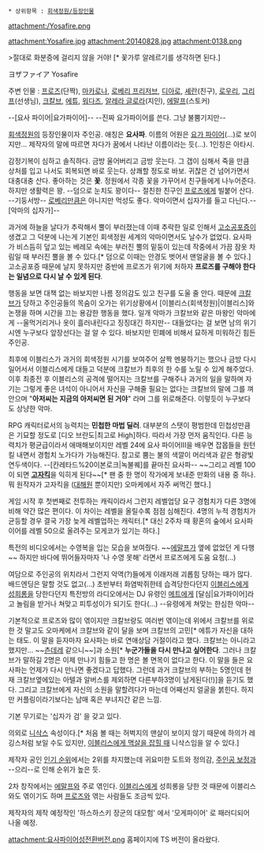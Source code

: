  * 상위항목 : [[회색정원/등장인물]]

attachment:/Yosafire.png

attachment:Yosafire.jpg
attachment:20140828.jpg
attachment:0138.png 

>절대로 화분증에 걸리지 않을 거야! [* 꽃가루 알레르기를 생각하면 된다.]

ヨザファイア
Yosafire

주변 인물 : [[프로즈]](단짝), [[마카로나]], [[로베리 프리저브]], [[디아로]], [[셰란]](친구), [[로우리]], [[그리프]](선생님), [[크칼브]], [[에튜]], [[워다즈]], [[알레라 글로라]](지인), [[에말프]](스토커)

--[요사 파이어|요가파이어]-- --진짜 요가파이어를 쓴다. 그냥 불뿜기지만--

[[회색정원]]의 등장인물이자 주인공. 애칭은 '''요사파'''. 이름의 어원은 [[요가 파이어]](...)로 보이지만... 제작자의 말에 따르면 자다가 꿈에서 나타난 이름이라는 듯(...). 1인칭은 아타시.

감정기복이 심하고 솔직하다. 금방 울어버리고 금방 웃는다. 그 갭이 심해서 죽을 만큼 상처를 입고 나서도 회복되면 바로 웃는다. 상쾌할 정도로 바보. 귀찮은 건 넘어가면서 대충대충 산다. 좋아하는 것은 '''꽃'''. 정원에서 각종 꽃을 가꾸어서 친구들에게 나누어준다. 하지만 생활력은 꽝. --덤으로 눈치도 꽝이다-- 절친한 친구인 [[프로즈]]에게 빌붙어 산다. --기둥서방-- [[로베리 프리저브|로베리]]만큼은 아니지만 먹성도 좋다. 악마이면서 십자가를 들고 다닌다.--[악마의 십자가]--

과거에 하늘을 날다가 추락해서 뿔이 부러졌는데 이때 추락한 일로 인해서 [[고소공포증]]이 생겼고 그 덕분에 나는게 기본인 회색정원 세계의 악마이면서도 날수가 없었다. 요사파가 비스듬히 덮고 있는 베레모 속에는 부러진 뿔의 밑둥이 있는데 작중에서 가끔 잠옷 차림일 때 부러진 뿔을 볼 수 있다.[* 덤으로 이때는 안경도 벗어서 맨얼굴을 볼 수 있다.] 고소공포증 때문에 날지 못하지만 중반에 프로즈가 위기에 처하자 '''프로즈를 구해야 한다는 일념으로 다시 날 수 있게 된다'''.

행동을 보면 대책 없는 바보지만 나름 정의감도 있고 친구를 도울 줄 안다. 때문에 [[크칼브]]가 당하고 주인공들의 목숨이 오가는 위기상황에서 [이블리스(회색정원)|이블리스]와 논쟁을 하며 시간을 끄는 용감한 행동을 했다. 일개 악마가 크칼브와 같은 마왕인 악마에게 --울먹거리거나 옷이 흘러내린다고 징징대긴 하지만-- 대들었다는 걸 보면 남의 위기시엔 누구보다 앞장선다는 걸 알 수 있다. 바보지만 민폐에 비해서 묘하게 미워하긴 힘든 주인공.

최후에 이블리스가 과거의 회색정원 시기를 보여주어 살짝 멘붕하기는 했으나 금방 다시 일어서서 이블리스에게 대들고 덕분에 크칼브가 최후의 한 수를 노릴 수 있게 해주었다. 이후 최종전 후 이블리스의 공격에 떨어지는 크칼브를 구해주나 과거의 일을 말하며 자기는 그렇게 좋은 녀석이 아니어서 자신을 구해줄 필요는 없다는 크칼브의 말에 그를 껴안으며 "'''아저씨는 지금의 아저씨면 된 거야'''" 라며 그를 위로해준다. 이렇듯이 누구보다도 상냥한 악마.

RPG 캐릭터로서의 능력치는 '''민첩한 마법 딜러'''. 대부분의 스탯이 평범한데 민첩성만큼은 기묘할 정도로 [디오 브란도|최고로 High]하다. 따라서 가장 먼저 움직인다. 다른 능력치가 평균급이라서 애매해보이지만 레벨 24에 요사 파이어III을 배우면 잡몹들을 원턴킬 내면서 경험치 노가다가 가능해진다. 참고로 뿜는 불의 색깔이 머리색과 같은 형광빛 연두색이다. --[칸레타드%20이본로크|녹불퀘]를 끝마친 요사파-- ~~그리고 레벨 100이 되면 '''[[로블로|고자킥]]'''을 익히게 된다~~[* 팬 중 한 명이 작가에게 보내준 만화의 내용 중 하나. 뭐 원작자가 고자킥을 ([[대해원과 와다노하라|대해원]] 뿐이지만) 오마케에서 자주 써먹긴 했다.] 

게임 시작 후 첫번째로 전투하는 캐릭이라서 그런지 레벨업당 요구 경험치가 다른 3명에 비해 약간 많은 편이다. 이 차이는 레벨을 올릴수록 점점 심해진다. 4명의 누적 경험치가 균등할 경우 결국 가장 늦게 레벨업하는 캐릭터.[* 대신 2주차 때 황혼의 숲에서 요사파이어를 레벨 50으로 올려주는 모게코가 있기는 하다.]

특전의 비디오에서는 수영복을 입는 모습을 보여줬다. ~~[[에말프]]가 옆에 없었던 게 다행~~ 하지만 바다에 뛰어들자마자 '나 수영 못해' 라면서 프로즈에게 도움 요청(...)

여담으로 주인공의 위치라서 그런지 악역(?)들에게 이래저래 괴롭힘 당하는 때가 많다. 배드엔딩은 말할 것도 없고(...) 초반부터 화염박쥐한테 습격당한다던지 [[이블리스(회색정원)|이블리스]]에게 [[성희롱]]을 당한다던지 특전방의 라디오에서는 DJ 유령인 [[메트]]에게 [달심|요가파이어]라고 놀림을 받거나 쳐맞고 피투성이가 되기도 한다(...) --유령에게 쳐맞는 한심한 악마--

기본적으로 프로즈와 많이 엮이지만 크칼브랑도 여러번 엮이는데 위에서 크칼브를 위로한 것 말고도 오마케에서 크칼브와 같이 달을 보며 크칼브의 고민[* 에튜가 자신을 대하는 태도. 이 말을 듣자마자 요사파는 바로 연애상담 거절이라고 했다. 크칼브는 아니라고 했지만... ~~[[츤데레]] 같으니~~]과 소원[* '''누군가들을 다시 만나고 싶어한다'''. 그러나 크칼브가 말하길 2명은 이제 만나기 힘들고 한 명은 볼 면목이 없다고 한다. 이 말을 들은 요사파는 언제가 다시 만나면 좋겠다고 답했다. 그런데 과거 크칼브의 부하는 5명인데 현재 크칼브옆에있는 아텔과 알버스를 제외하면 다른부하3명이 남게된다(!)]을 듣기도 했다. 그리고 크칼브에게 자신의 소원을 말할려다가 마는데 어째선지 얼굴을 붉힌다. 하지만 커플링이라기보다는 남매 혹은 부녀지간 같은 느낌.

기본 무기로는 '십자가 검' 을 갖고 있다.

의외로 [[니삭스]] 속성이다.[* 처음 볼 때는 허벅지의 맨살이 보이지 않기 때문에 하의가 레깅스처럼 보일 수도 있지만, [http://i.ytimg.com/vi/mBIx5QZmojY/hqdefault.jpg 이블리스에게 멱살을 잡힐 때] 니삭스임을 알 수 있다.]

제작자 공인 [http://blog.naver.com/sos8447/140211287928 인기 순위]에서는 2위를 차지했는데 귀요미한 도트와 정의감, [[주인공 보정]]과 --으리--로 인해 순위가 높은 듯.

2차 창작에서는 [[에말프]]와 주로 엮인다. [[이블리스(회색정원)|이블리스]]에게 성희롱을 당한 것 때문에 이블리스와도 엮이기도 하며 [[프로즈]]와 엮는 사람들도 조금씩 있다.

제작자의 제작 예정작인 '하스하스키 장군의 대모험' 에서 '모게파이어' 로 패러디되어 나올 예정.

attachment:요사파이어성전환버전.png
홈페이지에 TS 버전이 올라왔다.
